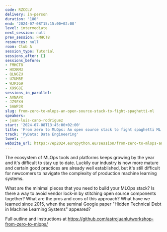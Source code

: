 ```yaml
---
code: RZCCLV
delivery: in-person
duration: '180'
end: '2024-07-08T15:15:00+02:00'
level: intermediate
next_session: null
prev_session: FMHCT8
resources: null
room: Club A
session_type: Tutorial
sessions_after: []
sessions_before:
- FMHCT8
- HXXKM3
- QLNGZU
- U7UMBE
- WJPJG9
- X99G8E
sessions_in_parallel:
- AVNAPX
- JZ9FXH
- SAWP3R
slug: from-zero-to-mlops-an-open-source-stack-to-fight-spaghetti-ml
speakers:
- juan-luis-cano-rodriguez
start: '2024-07-08T13:45:00+02:00'
title: 'From zero to MLOps: An open source stack to fight spaghetti ML'
track: 'PyData: Data Engineering'
tweet: ''
website_url: https://ep2024.europython.eu/session/from-zero-to-mlops-an-open-source-stack-to-fight-spaghetti-ml
---
```


The ecosystem of MLOps tools and platforms keeps growing by the year and it's difficult to stay up to date. Luckily our industry is now more mature and certain good practices are already well established, but it's still difficult for newcomers to navigate the complexity of production machine learning systems.

What are the minimal pieces that you need to build your MLOps stack? Is there a way to avoid vendor lock-in by stitching open source components together? What are the pros and cons of this approach? What have we learned since 2015, when the seminal Google paper "Hidden Technical Debt in Machine Learning Systems" appeared?

Full outline and instructions at https://github.com/astrojuanlu/workshop-from-zero-to-mlops/
